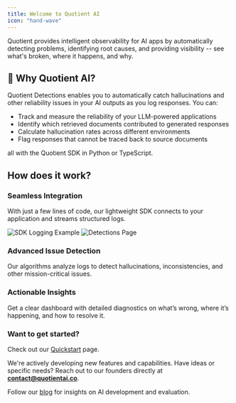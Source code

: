 ```yaml
---
title: Welcome to Quotient AI
icon: "hand-wave"
---
```


Quotient provides intelligent observability for AI apps by automatically detecting problems, identifying root causes, and providing visibility -- see what's broken, where it happens, and why.

## 🧠 Why Quotient AI?

Quotient Detections enables you to automatically catch hallucinations and other reliability issues in your AI outputs as you log responses. You can:

- Track and measure the reliability of your LLM-powered applications
- Identify which retrieved documents contributed to generated responses
- Calculate hallucination rates across different environments
- Flag responses that cannot be traced back to source documents

all with the Quotient SDK in Python or TypeScript.

## How does it work?

### Seamless Integration

With just a few lines of code, our lightweight SDK connects to your application and streams structured logs.

<Image src="assets/sdk-logging.png" alt="SDK Logging Example" />

<Image src="assets/detections-screenshot.png" alt="Detections Page" />



### Advanced Issue Detection

Our algorithms analyze logs to detect hallucinations, inconsistencies, and other mission-critical issues.

### Actionable Insights

Get a clear dashboard with detailed diagnostics on what’s wrong, where it’s happening, and how to resolve it.


### Want to get started?

Check out our [Quickstart](/quickstart) page.

We're actively developing new features and capabilities. Have ideas or specific needs? Reach out to our founders directly at **[contact@quotientai.co](mailto:contact@quotientai.co)**.

Follow our [blog](https://www.quotientai.co/blog-index) for insights on AI development and evaluation.


